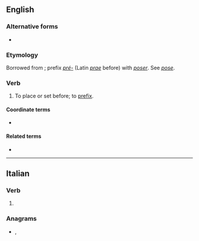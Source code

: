 {{also|préposé|prépose}}
==English==

===Alternative forms===
* {{l|en|præpose}} {{qualifier|archaic|rare}}

===Etymology===
Borrowed from {{bor|en|fr|préposer}}; prefix ''[[pré-]]'' (Latin ''[[prae]]'' before) with ''[[poser]]''. See ''[[pose]]''.

===Verb===
{{en-verb}}

# {{lb|en|transitive}} To place or set before; to [[prefix]].
#: {{rfquotek|en|Fuller}}

====Coordinate terms====
* {{l|en|postpose}}

====Related terms====
* {{l|en|preposition}}

----

==Italian==

===Verb===
{{head|it|verb form}}

# {{inflection of|it|preporre||3|s|phis}}

===Anagrams===
* {{l|it|propese}}, {{l|it|seppero}}